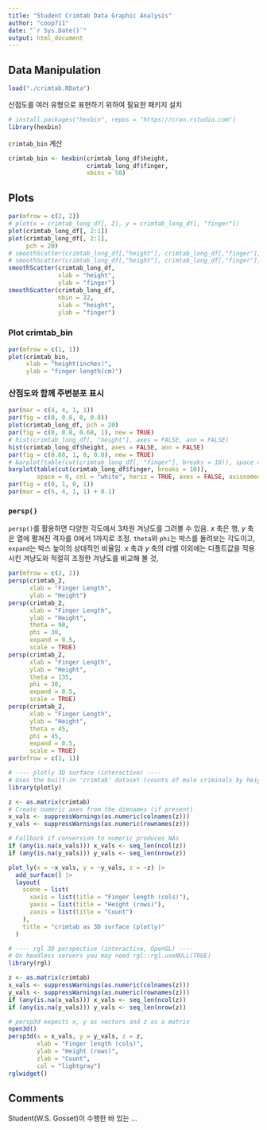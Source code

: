 ```yaml
---
title: "Student Crimtab Data Graphic Analysis"
author: "coop711"
date: "`r Sys.Date()`"
output: html_document
---
```


## Data Manipulation

```r
load("./crimtab.RData")
```

산점도를  여러 유형으로 표현하기 위하여 필요한 패키지 설치

```r
# install.packages("hexbin", repos = "https://cran.rstudio.com")
library(hexbin)
```

`crimtab_bin` 계산

```r
crimtab_bin <- hexbin(crimtab_long_df$height, 
                      crimtab_long_df$finger, 
                      xbins = 50)
```

## Plots

```r
par(mfrow = c(2, 2))
# plot(x = crimtab_long_df[, 2], y = crimtab_long_df[, "finger"])
plot(crimtab_long_df[, 2:1])
plot(crimtab_long_df[, 2:1], 
     pch = 20)
# smoothScatter(crimtab_long_df[,"height"], crimtab_long_df[,"finger"], xlab = "height", ylab = "finger")
# smoothScatter(crimtab_long_df[,"height"], crimtab_long_df[,"finger"], nbin = 32, xlab = "height", ylab = "finger")
smoothScatter(crimtab_long_df, 
              xlab = "height", 
              ylab = "finger")
smoothScatter(crimtab_long_df, 
              nbin = 32, 
              xlab = "height", 
              ylab = "finger")
```

<P style = "page-break-before:always">

### Plot crimtab_bin

```r
par(mfrow = c(1, 1))
plot(crimtab_bin, 
     xlab = "height(inches)", 
     ylab = "finger length(cm)")
```

<P style = "page-break-before:always">

### 산점도와 함께 주변분포 표시

```r
par(mar = c(4, 4, 1, 1))
par(fig = c(0, 0.8, 0, 0.8))
plot(crimtab_long_df, pch = 20)
par(fig = c(0, 0.8, 0.68, 1), new = TRUE)
# hist(crimtab_long_df[, "height"], axes = FALSE, ann = FALSE)
hist(crimtab_long_df$height, axes = FALSE, ann = FALSE)
par(fig = c(0.68, 1, 0, 0.8), new = TRUE)
# barplot(table(cut(crimtab_long_df[, "finger"], breaks = 10)), space = 0, col = "white", horiz = TRUE, axes = FALSE, axisnames = FALSE)
barplot(table(cut(crimtab_long_df$finger, breaks = 10)), 
        space = 0, col = "white", horiz = TRUE, axes = FALSE, axisnames = FALSE)
par(fig = c(0, 1, 0, 1))
par(mar = c(5, 4, 1, 1) + 0.1)
```

<P style = "page-break-before:always">

### `persp()`

`persp()`를 활용하면 다양한 각도에서 3차원 겨냥도를 그려볼 수 있음. $x$ 축은 행, $y$ 축은 열에 펼쳐진 격자를 0에서 1까지로 조정. `theta`와 `phi`는 박스를 돌려보는 각도이고, `expand`는 박스 높이의 상대적인 비율임. $x$ 축과 $y$ 축의 라벨 이외에는 디폴트값을 적용시킨 겨냥도와 적절히 조정한 겨냥도를 비교해 볼 것,

```r
par(mfrow = c(2, 2))
persp(crimtab_2, 
      xlab = "Finger Length", 
      ylab = "Height")
persp(crimtab_2, 
      xlab = "Finger Length", 
      ylab = "Height", 
      theta = 90, 
      phi = 30, 
      expand = 0.5, 
      scale = TRUE)
persp(crimtab_2, 
      xlab = "Finger Length", 
      ylab = "Height", 
      theta = 135, 
      phi = 30, 
      expand = 0.5, 
      scale = TRUE)
persp(crimtab_2, 
      xlab = "Finger Length", 
      ylab = "Height", 
      theta = 45, 
      phi = 45, 
      expand = 0.5, 
      scale = TRUE)
par(mfrow = c(1, 1))
```

```r
# ---- plotly 3D surface (interactive) ----
# Uses the built-in 'crimtab' dataset (counts of male criminals by height x finger length)
library(plotly)

z <- as.matrix(crimtab)
# Create numeric axes from the dimnames (if present)
x_vals <- suppressWarnings(as.numeric(colnames(z)))
y_vals <- suppressWarnings(as.numeric(rownames(z)))

# Fallback if conversion to numeric produces NAs
if (any(is.na(x_vals))) x_vals <- seq_len(ncol(z))
if (any(is.na(y_vals))) y_vals <- seq_len(nrow(z))

plot_ly(x = ~x_vals, y = ~y_vals, z = ~z) |>
  add_surface() |>
  layout(
    scene = list(
      xaxis = list(title = "Finger length (cols)"),
      yaxis = list(title = "Height (rows)"),
      zaxis = list(title = "Count")
    ),
    title = "crimtab as 3D surface (plotly)"
  )
```
  
```r
# ---- rgl 3D perspective (interactive, OpenGL) ----
# On headless servers you may need rgl::rgl.useNULL(TRUE)
library(rgl)

z <- as.matrix(crimtab)
x_vals <- suppressWarnings(as.numeric(colnames(z)))
y_vals <- suppressWarnings(as.numeric(rownames(z)))
if (any(is.na(x_vals))) x_vals <- seq_len(ncol(z))
if (any(is.na(y_vals))) y_vals <- seq_len(nrow(z))

# persp3d expects x, y as vectors and z as a matrix
open3d()
persp3d(x = x_vals, y = y_vals, z = z,
        xlab = "Finger length (cols)",
        ylab = "Height (rows)",
        zlab = "Count",
        col = "lightgray")
rglwidget()
```


## Comments 

Student(W.S. Gosset)이 수행한 바 있는 ...
